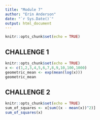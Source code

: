 ```yaml
---
title: "Module 7"
author: "Erin Anderson"
date: "`r Sys.Date()`"
output: html_document
---
```


```r
knitr::opts_chunk$set(echo = TRUE)
```

## CHALLENGE 1
```r
knitr::opts_chunk$set(echo = TRUE)
x <- c(1,2,3,4,5,6,7,8,9,10,100,1000)
geometric_mean <- exp(mean(log(x)))
geometric_mean
```
## CHALLENGE 2
```r
knitr::opts_chunk$set(echo = TRUE)
sum_of_squares <- x[sum((x - mean(x))^2)]
sum_of_squares(x)
```
